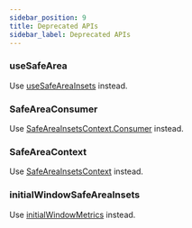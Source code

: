 ```yaml
---
sidebar_position: 9
title: Deprecated APIs
sidebar_label: Deprecated APIs
---
```


### useSafeArea

Use [useSafeAreaInsets](/docs/api/use-safe-area-insets) instead.

### SafeAreaConsumer

Use [SafeAreaInsetsContext.Consumer](/docs/api/safe-area-insets-context) instead.

### SafeAreaContext

Use [SafeAreaInsetsContext](/docs/api/safe-area-insets-context) instead.

### initialWindowSafeAreaInsets

Use [initialWindowMetrics](/docs/api/initial-window-metrics) instead.
